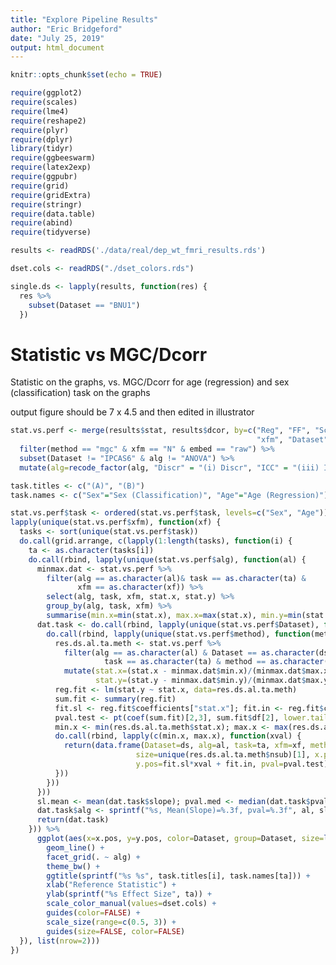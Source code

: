 ```yaml
---
title: "Explore Pipeline Results"
author: "Eric Bridgeford"
date: "July 25, 2019"
output: html_document
---
```


```r
knitr::opts_chunk$set(echo = TRUE)
```


```r
require(ggplot2)
require(scales)
require(lme4)
require(reshape2)
require(plyr)
require(dplyr)
library(tidyr)
require(ggbeeswarm)
require(latex2exp)
require(ggpubr)
require(grid)
require(gridExtra)
require(stringr)
require(data.table)
require(abind)
require(tidyverse)
```


```r
results <- readRDS('./data/real/dep_wt_fmri_results.rds')

dset.cols <- readRDS("./dset_colors.rds")

single.ds <- lapply(results, function(res) {
  res %>%
    subset(Dataset == "BNU1")
  })

```

# Statistic vs MGC/Dcorr

Statistic on the graphs, vs. MGC/Dcorr for age (regression) and sex (classification) task on the graphs

output figure should be 7 x 4.5 and then edited in illustrator

```r
stat.vs.perf <- merge(results$stat, results$dcor, by=c("Reg", "FF", "Scr", "GSR", "Parcellation",
                                                       "xfm", "Dataset", "nsub", "nses", "nroi", "nscans")) %>%
  filter(method == "mgc" & xfm == "N" & embed == "raw") %>%
  subset(Dataset != "IPCAS6" & alg != "ANOVA") %>%
  mutate(alg=recode_factor(alg, "Discr" = "(i) Discr", "ICC" = "(iii) ICC o PCA", "I2C2" = "(iv) I2C2"))# , "ANOVA" = "(ii) ANOVA o PCA", "ICC" = "(iii) ICC o PCA", "I2C2" = "(iv) I2C2"))

task.titles <- c("(A)", "(B)")
task.names <- c("Sex"="Sex (Classification)", "Age"="Age (Regression)")

stat.vs.perf$task <- ordered(stat.vs.perf$task, levels=c("Sex", "Age"))
lapply(unique(stat.vs.perf$xfm), function(xf) {
  tasks <- sort(unique(stat.vs.perf$task))
  do.call(grid.arrange, c(lapply(1:length(tasks), function(i) {
    ta <- as.character(tasks[i])
    do.call(rbind, lapply(unique(stat.vs.perf$alg), function(al) {
      minmax.dat <- stat.vs.perf %>%
        filter(alg == as.character(al)& task == as.character(ta) & 
               xfm == as.character(xf)) %>%
        select(alg, task, xfm, stat.x, stat.y) %>%
        group_by(alg, task, xfm) %>%
        summarise(min.x=min(stat.x), max.x=max(stat.x), min.y=min(stat.y), max.y=max(stat.y))
      dat.task <- do.call(rbind, lapply(unique(stat.vs.perf$Dataset), function(ds) {
        do.call(rbind, lapply(unique(stat.vs.perf$method), function(meth) {
          res.ds.al.ta.meth <- stat.vs.perf %>%
            filter(alg == as.character(al) & Dataset == as.character(ds) & 
                     task == as.character(ta) & method == as.character(meth) & xfm == as.character(xf)) %>%
            mutate(stat.x=(stat.x - minmax.dat$min.x)/(minmax.dat$max.x - minmax.dat$min.x), 
                   stat.y=(stat.y - minmax.dat$min.y)/(minmax.dat$max.y - minmax.dat$min.y))
          reg.fit <- lm(stat.y ~ stat.x, data=res.ds.al.ta.meth)
          sum.fit <- summary(reg.fit)
          fit.sl <- reg.fit$coefficients["stat.x"]; fit.in <- reg.fit$coefficients["(Intercept)"]
          pval.test <- pt(coef(sum.fit)[2,3], sum.fit$df[2], lower.tail=FALSE)
          min.x <- min(res.ds.al.ta.meth$stat.x); max.x <- max(res.ds.al.ta.meth$stat.x)
          do.call(rbind, lapply(c(min.x, max.x), function(xval) {
            return(data.frame(Dataset=ds, alg=al, task=ta, xfm=xf, method=meth, 
                            size=unique(res.ds.al.ta.meth$nsub)[1], x.pos=xval, slope=fit.sl,
                            y.pos=fit.sl*xval + fit.in, pval=pval.test))
          }))
        }))
      }))
      sl.mean <- mean(dat.task$slope); pval.med <- median(dat.task$pval)
      dat.task$alg <- sprintf("%s, Mean(Slope)=%.3f, pval=%.3f", al, sl.mean, pval.med)
      return(dat.task)
    })) %>%
      ggplot(aes(x=x.pos, y=y.pos, color=Dataset, group=Dataset, size=log(size))) +
        geom_line() +
        facet_grid(. ~ alg) +
        theme_bw() +
        ggtitle(sprintf("%s %s", task.titles[i], task.names[ta])) +
        xlab("Reference Statistic") +
        ylab(sprintf("%s Effect Size", ta)) +
        scale_color_manual(values=dset.cols) +
        guides(color=FALSE) +
        scale_size(range=c(0.5, 3)) +
        guides(size=FALSE, color=FALSE)
  }), list(nrow=2)))
})
```
